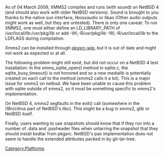 As of 04 March 2009, XMMS2 compiles and runs (with sound) on NetBSD 4 (and should also work with older NetBSD versions).  Sound is brought to you thanks to the native sun interface, libossaudio or libao (Other audio outputs might work as well, but they are untested).  There is only one caveat: To run XMMS2, one must either define an LD_LIBRARY_PATH of /usr/local/lib:/usr/pkg/lib or add -Wl,-R/usr/pkg/lib -Wl,-R/usr/local/lib to the LDFLAGS during compilation.

Xmms2 can be installed through [http://pkgsrc-wip.sourceforge.net/ pkgsrc-wip], but it is out of date and might not work as expected or at all.

The following problem might still exist, but did not occur on a NetBSD 4 test installation: In the xmms_sqlite_open() method in sqlite.c, the sqlite_busy_timeout() is not honored and so a new medialib is potentially created on each call to the method (xmms2 calls it a lot). This is a major issue for xmms2 on netbsd. We have been unable to cause this problem with sqlite outside of xmms2, so it must be something specific to xmms2's implementation.

On NetBSD 4, xmms2 segfaults in the exit() call (somewhere in the i18n/citrus part of NetBSD's libc). This might be a bug in xmms2, glib or NetBSD itself.

Finally, users wanting to use snapshots should know that if they run into a number of .data and .paxheader files when untarring the snapshot that they should install bsdtar from pkgsrc. NetBSD's pax implementation does not seem to handle the extended attributes packed in by git-tar-tree. 

[[Category:Platforms]]